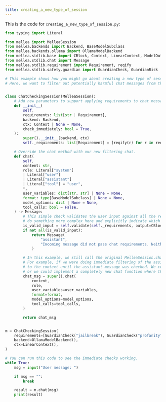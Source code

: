 ```yaml
---
title: creating_a_new_type_of_session
---
```


This is the code for `creating_a_new_type_of_session.py`:
<CodeGroup>

```python Python
from typing import Literal

from mellea import MelleaSession
from mellea.backends import Backend, BaseModelSubclass
from mellea.backends.ollama import OllamaModelBackend
from mellea.stdlib.base import CBlock, Context, LinearContext, ModelOutputThunk
from mellea.stdlib.chat import Message
from mellea.stdlib.requirement import Requirement, reqify
from mellea.stdlib.safety.guardian import GuardianCheck, GuardianRisk

# This example shows how you might go about creating a new type of session.
# Here, we want to filter out potentially harmful chat messages from the user.


class ChatCheckingSession(MelleaSession):
    # Add new parameters to support applying requirements to chat messages and defining the filter strategy.
    def __init__(
        self,
        requirements: list[str | Requirement],
        backend: Backend,
        ctx: Context | None = None,
        check_immediately: bool = True,
    ):
        super().__init__(backend, ctx)
        self._requirements: list[Requirement] = [reqify(r) for r in requirements]

    # Override the chat method with our new filtering chat.
    def chat(
        self,
        content: str,
        role: Literal["system"]
        | Literal["user"]
        | Literal["assistant"]
        | Literal["tool"] = "user",
        *,
        user_variables: dict[str, str] | None = None,
        format: type[BaseModelSubclass] | None = None,
        model_options: dict | None = None,
        tool_calls: bool = False,
    ) -> Message:
        # This simple check validates the user input against all the requirements. You could also
        # do something more complex here and explicitly indicate which checks failed.
        is_valid_input = self.validate(self._requirements, output=CBlock(content))
        if not all(is_valid_input):
            return Message(
                "assistant",
                "Incoming message did not pass chat requirements. Neither it nor this message will be appended to the context.",
            )

        # In this example, we still call the original MelleaSession.chat function. But there are some scenarios where you might not want to.
        # For example, if we were doing immediate filtering of the assistant's responses, we might want to wait to add the input and output message
        # to the context until the assistant message was checked. We could do that here by editing the context after the MelleaSession.chat was called,
        # or we could implement a completely new chat function where the context and generation is fully handled here.
        chat_msg = super().chat(
            content,
            role,
            user_variables=user_variables,
            format=format,
            model_options=model_options,
            tool_calls=tool_calls,
        )

        return chat_msg


m = ChatCheckingSession(
    requirements=[GuardianCheck("jailbreak"), GuardianCheck("profanity")],
    backend=OllamaModelBackend(),
    ctx=LinearContext(),
)

# You can run this code to see the immediate checks working.
while True:
    msg = input("User message: ")

    if msg == "":
        break

    result = m.chat(msg)
    print(result)

```
</CodeGroup>
